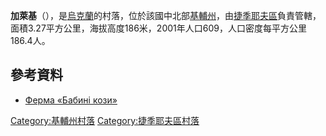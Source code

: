 {{coord|49|23|2|N|29|52|45|E|scale:30000|display=title}}

'''加萊基'''（{{lang-uk|Галайки}}），是[[烏克蘭|烏克蘭]]的村落，位於該國中北部[[基輔州|基輔州]]，由[[捷季耶夫區|捷季耶夫區]]負責管轄，面積3.27平方公里，海拔高度186米，2001年人口609，人口密度每平方公里186.4人。

==參考資料==
* [http://babynikozy.com.ua Ферма «Бабині кози»]{{Wayback|url=http://babynikozy.com.ua/ |date=20200319103741 }}

{{DEFAULTSORT:Галайки}}
[[Category:基輔州村落|Category:基輔州村落]]
[[Category:捷季耶夫區村落|Category:捷季耶夫區村落]]


{{Kiev-geo-stub}}